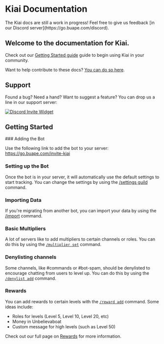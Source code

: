 
# Kiai Documentation

<Callout emoji="⚠️">
	The Kiai docs are still a work in progress! Feel free to give us feedback
	[in our Discord server](https://go.buape.com/discord).
</Callout>

## Welcome to the documentation for Kiai.

Check out our [Getting Started guide](/getting-started) guide to begin using Kiai in your community.

Want to help contribute to these docs? [You can do so here](https://github.com/buape/kiai-docs).

## Support

Found a bug? Need a hand? Want to suggest a feature? You can drop us a line in our support server:

[![Discord Invite Widget](http://invidget.switchblade.xyz/Tt6XC3FQZd)](https://discord.gg/Tt6XC3FQZd)

## Getting Started

<Steps> 
### Adding the Bot

Use the following link to add the bot to your server: https://go.buape.com/invite-kiai

### Setting up the Bot

Once the bot is in your server, it will automatically use the default settings to start tracking. You can change the settings by using the [/settings guild](/commands/settings) command.

### Importing Data

If you're migrating from another bot, you can import your data by using the [/import](/commands/import) command.

### Basic Multipliers

A lot of servers like to add multipliers to certain channels or roles.
You can do this by using the [`/multiplier set`](/commands/multiplier) command.

### Denylisting channels

Some channels, like #commands or #bot-spam, should be denylisted to encourage chatting from users to level up.
You can do this by using the [`/denylist add`](/commands/denylist) command.

### Rewards

You can add rewards to certain levels with the [`/reward add`](/commands/reward) command.
Some ideas include: 
- Roles for levels (Level 5, Level 10, Level 20, etc)
- Money in Unbelievaboat
- Custom message for high levels (such as Level 50)

Check out our full page on [Rewards](/features/rewards) for more information.

</Steps>
